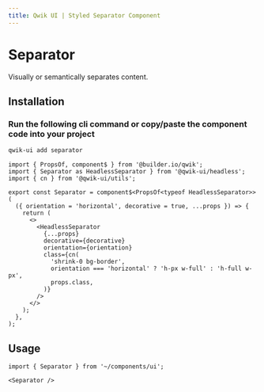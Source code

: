 ```yaml
---
title: Qwik UI | Styled Separator Component
---
```



<StatusBanner status={statusByComponent.styled.Separator} />

# Separator

Visually or semantically separates content.

<Showcase name="hero" />

## Installation

### Run the following cli command or copy/paste the component code into your project

```sh
qwik-ui add separator
```

```tsx
import { PropsOf, component$ } from '@builder.io/qwik';
import { Separator as HeadlessSeparator } from '@qwik-ui/headless';
import { cn } from '@qwik-ui/utils';

export const Separator = component$<PropsOf<typeof HeadlessSeparator>>(
  ({ orientation = 'horizontal', decorative = true, ...props }) => {
    return (
      <>
        <HeadlessSeparator
          {...props}
          decorative={decorative}
          orientation={orientation}
          class={cn(
            'shrink-0 bg-border',
            orientation === 'horizontal' ? 'h-px w-full' : 'h-full w-px',
            props.class,
          )}
        />
      </>
    );
  },
);
```

## Usage

```tsx
import { Separator } from '~/components/ui';
```

```tsx
<Separator />
```
